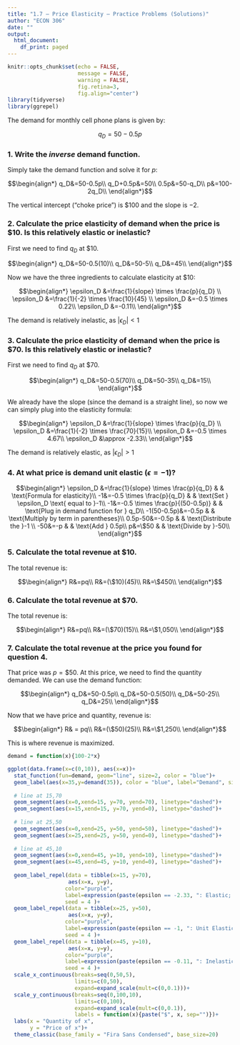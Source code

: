 ```yaml
---
title: "1.7 — Price Elasticity — Practice Problems (Solutions)"
author: "ECON 306"
date: ""
output:
  html_document:
    df_print: paged
---
```


```r
knitr::opts_chunk$set(echo = FALSE,
                      message = FALSE,
                      warning = FALSE,
                      fig.retina=3,
                      fig.align="center")
library(tidyverse)
library(ggrepel)
```

The demand for monthly cell phone plans is given by:

$$q_D =  50-0.5p$$

### 1. Write the *inverse* demand function.

Simply take the demand function and solve it for $p$:

$$\begin{align*}
	q_D&=50-0.5p\\
	q_D+0.5p&=50\\
	0.5p&=50-q_D\\
	p&=100-2q_D\\
\end{align*}$$

The vertical intercept (“choke price”) is \$100 and the slope is $-2$.

### 2. Calculate the price elasticity of demand when the price is $10. Is this relatively elastic or inelastic?

First we need to find $q_D$ at \$10. 

$$\begin{align*}
	q_D&=50-0.5(10)\\
	q_D&=50-5\\
	q_D&=45\\
\end{align*}$$

Now we have the three ingredients to calculate elasticity at \$10:
	 
$$\begin{align*}
	\epsilon_D &=\frac{1}{slope} \times \frac{p}{q_D}	\\
	\epsilon_D &=\frac{1}{-2} \times \frac{10}{45}	\\
	\epsilon_D &=-0.5 \times 0.22\\
	\epsilon_D &=-0.11\\
\end{align*}$$

The demand is relatively inelastic, as $|\epsilon_D|<1$ 

### 3. Calculate the price elasticity of demand when the price is $70. Is this relatively elastic or inelastic?

First we need to find $q_D$ at \$70. 

$$\begin{align*}
	q_D&=50-0.5(70)\\
	q_D&=50-35\\
	q_D&=15\\
	\end{align*}$$

We already have the slope (since the demand is a straight line), so now we can simply plug into the elasticity formula:

$$\begin{align*}
	\epsilon_D &=\frac{1}{slope} \times \frac{p}{q_D}	\\
	\epsilon_D &=\frac{1}{-2} \times \frac{70}{15}\\
	\epsilon_D &=-0.5 \times 4.67\\
	\epsilon_D &\approx -2.33\\
\end{align*}$$

The demand is relatively elastic, as $|\epsilon_D|>1$

### 4. At what price is demand unit elastic $(\epsilon=-1)$?

$$\begin{align*}
		\epsilon_D &=\frac{1}{slope} \times \frac{p}{q_D} & & \text{Formula for elasticity}\\
			-1&=-0.5 \times \frac{p}{q_D} & & \text{Set } \epsilon_D \text{ equal to }-1\\
			-1&=-0.5 \times \frac{p}{(50-0.5p)} & & \text{Plug in demand function for } q_D\\
			-1(50-0.5p)&=-0.5p & & \text{Multiply by term in parentheses}\\
		0.5p-50&=-0.5p & & \text{Distribute the }-1 \\
		-50&=-p & & \text{Add } 0.5p\\
		p&=\$50 & & \text{Divide by }-50\\
\end{align*}$$

### 5. Calculate the total revenue at $10.

The total revenue is:

$$\begin{align*}
R&=pq\\
R&=(\$10)(45)\\
R&=\$450\\
\end{align*}$$

### 6. Calculate the total revenue at $70.

The total revenue is:

$$\begin{align*}
R&=pq\\
R&=(\$70)(15)\\
R&=\$1,050\\
\end{align*}$$

### 7. Calculate the total revenue at the price you found for question 4.

That price was $p=\$50$. At this price, we need to find the quantity demanded. We can use the demand function: 

$$\begin{align*}
	q_D&=50-0.5p\\
	q_D&=50-0.5(50)\\
	q_D&=50-25\\
	q_D&=25\\	
	\end{align*}$$

Now that we have price and quantity, revenue is:

$$\begin{align*}
	R& = pq\\
	R&=(\$50)(25)\\	
	R&=\$1,250\\
	\end{align*}$$

This is where revenue is maximized.

```r
demand = function(x){100-2*x}

ggplot(data.frame(x=c(0,10)), aes(x=x))+
  stat_function(fun=demand, geom="line", size=2, color = "blue")+
  geom_label(aes(x=35,y=demand(35)), color = "blue", label="Demand", size = 5)+
  
  # line at 15,70
  geom_segment(aes(x=0,xend=15, y=70, yend=70), linetype="dashed")+
  geom_segment(aes(x=15,xend=15, y=70, yend=0), linetype="dashed")+
  
  # line at 25,50
  geom_segment(aes(x=0,xend=25, y=50, yend=50), linetype="dashed")+
  geom_segment(aes(x=25,xend=25, y=50, yend=0), linetype="dashed")+
  
  # line at 45,10
  geom_segment(aes(x=0,xend=45, y=10, yend=10), linetype="dashed")+
  geom_segment(aes(x=45,xend=45, y=10, yend=0), linetype="dashed")+
  
  geom_label_repel(data = tibble(x=15, y=70),
                   aes(x=x, y=y),
                  color="purple",
                  label=expression(paste(epsilon == -2.33, ": Elastic; R = $1,050")),
                  seed = 4 )+
  geom_label_repel(data = tibble(x=25, y=50),
                   aes(x=x, y=y),
                  color="purple",
                  label=expression(paste(epsilon == -1, ": Unit Elastic; R = $1,250")),
                  seed = 4 )+
  geom_label_repel(data = tibble(x=45, y=10),
                   aes(x=x, y=y),
                  color="purple",
                  label=expression(paste(epsilon == -0.11, ": Inelastic; R = $450")),
                  seed = 4 )+
  scale_x_continuous(breaks=seq(0,50,5),
                     limits=c(0,50),
                     expand=expand_scale(mult=c(0,0.1)))+
  scale_y_continuous(breaks=seq(0,100,10),
                     limits=c(0,100),
                     expand=expand_scale(mult=c(0,0.1)),
                     labels = function(x){paste("$", x, sep="")})+
  labs(x = "Quantity of x",
       y = "Price of x")+
  theme_classic(base_family = "Fira Sans Condensed", base_size=20)
```
